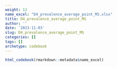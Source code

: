 ```yaml
---
weight: 12
name_excel: "D4_prevalence_average_point_MS.xlsx"
title: D4_prevalence_average_point_MS
author: ''
date: '2023-11-03'
slug: D4_prevalence_average_point_MS
categories: []
tags: []
archetype: codebook
---
```


```r
html_codebook(rmarkdown::metadata$name_excel)
```
